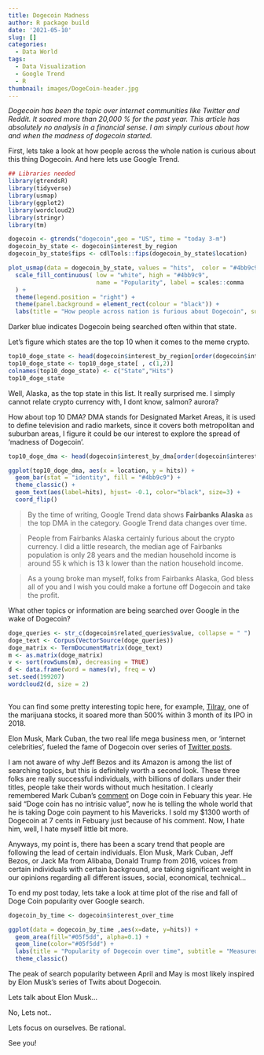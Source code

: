 ```yaml
---
title: Dogecoin Madness
author: R package build
date: '2021-05-10'
slug: []
categories:
  - Data World
tags:
  - Data Visualization
  - Google Trend
  - R
thumbnail: images/DogeCoin-header.jpg
---
```


_Dogecoin has been the topic over internet communities like Twitter and Reddit. It soared more than 20,000 % for the past year. This article has absolutely no analysis in a financial sense. I am simply curious about how and when the madness of dogecoin started._

First, lets take a look at how people across the whole nation is curious about this thing Dogecoin. And here lets use Google Trend.

```r
## Libraries needed
library(gtrendsR)
library(tidyverse)
library(usmap)
library(ggplot2)
library(wordcloud2)
library(stringr)
library(tm)
```

```r
dogecoin <- gtrends("dogecoin",geo = "US", time = "today 3-m") 
dogecoin_by_state <- dogecoin$interest_by_region
dogecoin_by_state$fips <- cdlTools::fips(dogecoin_by_state$location)

plot_usmap(data = dogecoin_by_state, values = "hits",  color = "#4bb9c9", labels=FALSE) + 
  scale_fill_continuous( low = "white", high = "#4bb9c9", 
                         name = "Popularity", label = scales::comma
  ) + 
  theme(legend.position = "right") + 
  theme(panel.background = element_rect(colour = "black")) + 
  labs(title = "How people across nation is furious about Dogecoin", subtitle = "Measured by Google Hits", caption = "Source: @Linear Fragility")
```

Darker blue indicates Dogecoin being searched often within that state.

Let's figure which states are the top 10 when it comes to the meme crypto.

```r
top10_doge_state <- head(dogecoin$interest_by_region[order(dogecoin$interest_by_region$hits, decreasing = TRUE), ], n = 10)
top10_doge_state <- top10_doge_state[ , c(1,2)]
colnames(top10_doge_state) <- c("State","Hits")
top10_doge_state
```

Well, Alaska, as the top state in this list. It really surprised me. I simply cannot relate crypto currency with, I dont know, salmon? aurora? 


How about top 10 DMA? DMA stands for Designated Market Areas, it is used to define television and radio markets, since it covers both metropolitan and suburban areas, I figure it could be our interest to explore the spread of 'madness of Dogecoin'.

```r
top10_doge_dma <- head(dogecoin$interest_by_dma[order(dogecoin$interest_by_dma$hits, decreasing = TRUE), ], n = 10)

ggplot(top10_doge_dma, aes(x = location, y = hits)) +
  geom_bar(stat = "identity", fill = "#4bb9c9") +
  theme_classic() +
  geom_text(aes(label=hits), hjust= -0.1, color="black", size=3) + 
  coord_flip()
```

>By the time of writing, Google Trend data shows __Fairbanks Alaska__ as the top DMA in the category. Google Trend data changes over time. 

>People from Fairbanks Alaska certainly furious about the crypto currency. I did a little research, the median age of Fairbanks population is only 28 years and the median household income is around 55 k which is 13 k lower than the nation household income. 

>As a young broke man myself, folks from Fairbanks Alaska, God bless all of you and I wish you could make a fortune off Dogecoin and take the profit.

What other topics or information are being searched over Google in the wake of Dogecoin?

```r
doge_queries <- str_c(dogecoin$related_queries$value, collapse = " ")
doge_text <- Corpus(VectorSource(doge_queries))
doge_matrix <- TermDocumentMatrix(doge_text)
m <- as.matrix(doge_matrix)
v <- sort(rowSums(m), decreasing = TRUE)
d <- data.frame(word = names(v), freq = v)
set.seed(199207)
wordcloud2(d, size = 2)
                 
```

You can find some pretty interesting topic here, for example, [Tilray](https://finance.yahoo.com/quote/TLRY?.tsrc=applewf), one of the marijuana stocks, it soared more than 500% within 3 month of its IPO in 2018.

Elon Musk, Mark Cuban, the two real life mega business men, or 'internet celebrities', fueled the fame of Dogecoin over series of [Twitter posts](https://twitter.com/elonmusk).

I am not aware of why Jeff Bezos and its Amazon is among the list of searching topics, but this is definitely worth a second look. These three folks are really successful individuals, with billions of dollars under their titles, people take their words without much hesitation. I clearly remembered Mark Cuban's [comment](https://www.cnbc.com/2021/02/08/mark-cuban-cryptocurrency-dogecoin-doesnt-have-intrinsic-value.html) on Doge coin in Febuary this year. He said "Doge coin has no intrisic value", now he is telling the whole world that he is taking Doge coin payment to his Mavericks. I sold my $1300 worth of Dogecoin at 7 cents in Febuary just because of his comment.  Now, I hate him, well, I hate myself little bit more.

Anyways, my point is, there has been a scary trend that people are following the lead of certain individuals. Elon Musk, Mark Cuban, Jeff Bezos, or Jack Ma from Alibaba, Donald Trump from 2016, voices from certain individuals with certain background, are taking significant weight in our opinions regarding all different issues, social, economical, technical...


To end my post today, lets take a look at time plot of the rise and fall of Doge Coin popularity over Google search.

```r
dogecoin_by_time <- dogecoin$interest_over_time

ggplot(data = dogecoin_by_time ,aes(x=date, y=hits)) +
  geom_area(fill="#05f5dd", alpha=0.1) +
  geom_line(color="#05f5dd") +
  labs(title = "Popularity of Dogecoin over time", subtitle = "Measured by Google Hits", caption = "Source: @Linear Fragility") +
  theme_classic()

```

The peak of search popularity between April and May is most likely inspired by Elon Musk's series of Twits about Dogecoin. 

Lets talk about Elon Musk...

No, 
Lets not..

Lets focus on ourselves. Be rational. 

See you!



